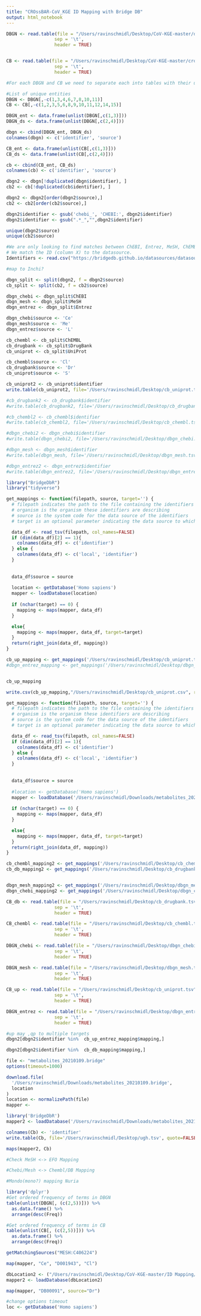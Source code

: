 ```yaml
---
title: "CROssBAR-CoV_KGE ID Mapping with Bridge DB"
output: html_notebook
---
```



```r
DBGN <- read.table(file = "/Users/ravinschmidl/Desktop/CoV-KGE-master/dbgn/edited_by_me/DBGN_ID_Map.tsv", 
                  sep = '\t', 
                  header = TRUE)


CB <- read.table(file = "/Users/ravinschmidl/Desktop/CoV-KGE-master/crossbar/edited_by_me/CB_ID_Map.tsv", 
                  sep = '\t', 
                  header = TRUE)
```

```r
#For each DBGN and CB we need to separate each into tables with their unique id's. For ease, we will simply create a list of entities for each graph first. 

#List of unique entities
DBGN <- DBGN[,-c(1,3,4,6,7,8,10,11)]
CB <- CB[,-c(1,2,3,5,6,8,9,10,11,12,14,15)]
```
```r

DBGN_ent <- data.frame(unlist(DBGN[,c(1,3)]))
DBGN_ds <- data.frame(unlist(DBGN[,c(2,4)]))

dbgn <- cbind(DBGN_ent, DBGN_ds)
colnames(dbgn) <- c('identifier', 'source')

CB_ent <- data.frame(unlist(CB[,c(1,3)]))
CB_ds <- data.frame(unlist(CB[,c(2,4)]))

cb <- cbind(CB_ent, CB_ds)
colnames(cb) <- c('identifier', 'source')

dbgn2 <- dbgn[!duplicated(dbgn$identifier), ]
cb2 <- cb[!duplicated(cb$identifier), ]

dbgn2 <- dbgn2[order(dbgn2$source),]
cb2 <- cb2[order(cb2$source),]

dbgn2$identifier <- gsub('chebi_', 'CHEBI:', dbgn2$identifier)
dbgn2$identifier <- gsub(".*_","",dbgn2$identifier)
```

```r
unique(dbgn2$source)
unique(cb2$source)

#We are only looking to find matches between ChEBI, Entrez, MeSH, ChEMBL, Uniprot and DrugBank. 
# We match the ID (column X) to the datasource. 
Identifiers <- read.csv("https://bridgedb.github.io/datasources/datasources.tsv", sep = '\t')

#map to Inchi?
```

```r
dbgn_split <- split(dbgn2, f = dbgn2$source)
cb_split <- split(cb2, f = cb2$source)
```
```r
dbgn_chebi <- dbgn_split$ChEBI
dbgn_mesh <- dbgn_split$MeSH
dbgn_entrez <- dbgn_split$Entrez

dbgn_chebi$source <- 'Ce'
dbgn_mesh$source <- 'Me'
dbgn_entrez$source <- 'L'
```
```r
cb_chembl <- cb_split$ChEMBL
cb_drugbank <- cb_split$DrugBank
cb_uniprot <- cb_split$UniProt

cb_chembl$source <- 'Cl'
cb_drugbank$source <- 'Dr'
cb_uniprot$source <- 'S'
```

```r
cb_uniprot2 <- cb_uniprot$identifier
write.table(cb_uniprot2, file='/Users/ravinschmidl/Desktop/cb_uniprot.tsv', quote=FALSE, sep='\t', col.names = NA)

#cb_drugbank2 <- cb_drugbank$identifier
#write.table(cb_drugbank2, file='/Users/ravinschmidl/Desktop/cb_drugbank.tsv', quote=FALSE, sep='\t', col.names = NA)

#cb_chembl2 <- cb_chembl$identifier
#write.table(cb_chembl2, file='/Users/ravinschmidl/Desktop/cb_chembl.tsv', quote=FALSE, sep='\t', col.names = NA)

#dbgn_chebi2 <- dbgn_chebi$identifier
#write.table(dbgn_chebi2, file='/Users/ravinschmidl/Desktop/dbgn_chebi.tsv', quote=FALSE, sep='\t', col.names = NA)

#dbgn_mesh <- dbgn_mesh$identifier
#write.table(dbgn_mesh, file='/Users/ravinschmidl/Desktop/dbgn_mesh.tsv', quote=FALSE, sep='\t', col.names = NA)

#dbgn_entrez2 <- dbgn_entrez$identifier
#write.table(dbgn_entrez2, file='/Users/ravinschmidl/Desktop/dbgn_entrez.tsv', quote=FALSE, sep='\t', col.names = NA)
```




```r
library("BridgeDbR")
library("tidyverse")

get_mappings <- function(filepath, source, target='') {
  # filepath indicates the path to the file containing the identifiers to be mapped
  # organism is the organism these identifiers are describing
  # source is the system code for the data source of the identifiers
  # target is an optional parameter indicating the data source to which we are mapping

  data_df <- read_tsv(filepath, col_names=FALSE)
  if (dim(data_df)[2] == 1){
    colnames(data_df) <- c('identifier')
  } else {
    colnames(data_df) <- c('local', 'identifier')
  }
    
  
  data_df$source = source
  
  location <- getDatabase('Homo sapiens')
  mapper <- loadDatabase(location)
  
  if (nchar(target) == 0) {
    mapping <- maps(mapper, data_df)
  }

  else{
    mapping <- maps(mapper, data_df, target=target)
  }
  return(right_join(data_df, mapping))
}
```

```r

cb_up_mapping <- get_mappings('/Users/ravinschmidl/Desktop/cb_uniprot.tsv', 'S', 'L')
#dbgn_entrez_mapping <- get_mappings('/Users/ravinschmidl/Desktop/dbgn_entrez.tsv', 'L')


cb_up_mapping

write.csv(cb_up_mapping,"/Users/ravinschmidl/Desktop/cb_uniprot.csv", row.names = FALSE)

```
```r

get_mappings <- function(filepath, source, target='') {
  # filepath indicates the path to the file containing the identifiers to be mapped
  # organism is the organism these identifiers are describing
  # source is the system code for the data source of the identifiers
  # target is an optional parameter indicating the data source to which we are mapping

  data_df <- read_tsv(filepath, col_names=FALSE)
  if (dim(data_df)[2] == 1){
    colnames(data_df) <- c('identifier')
  } else {
    colnames(data_df) <- c('local', 'identifier')
  }
    
  
  data_df$source = source
  
  #location <- getDatabase('Homo sapiens')
  mapper <- loadDatabase('/Users/ravinschmidl/Downloads/metabolites_20201104.bridge')
  
  if (nchar(target) == 0) {
    mapping <- maps(mapper, data_df)
  }

  else{
    mapping <- maps(mapper, data_df, target=target)
  }
  return(right_join(data_df, mapping))
}
```
```r
cb_chembl_mapping2 <- get_mappings('/Users/ravinschmidl/Desktop/cb_chembl.tsv', 'Cl', 'Ik')
cb_db_mapping2 <- get_mappings('/Users/ravinschmidl/Desktop/cb_drugbank.tsv', 'Dr', 'Ik')


dbgn_mesh_mapping2 <- get_mappings('/Users/ravinschmidl/Desktop/dbgn_mesh.tsv', 'Me')
dbgn_chebi_mapping2 <- get_mappings('/Users/ravinschmidl/Desktop/dbgn_chebi.tsv', 'Ce', 'Ik')

```

```r
CB_db <- read.table(file = "/Users/ravinschmidl/Desktop/cb_drugbank.tsv", 
                  sep = '\t', 
                  header = TRUE)

CB_chembl <- read.table(file = "/Users/ravinschmidl/Desktop/cb_chembl.tsv", 
                  sep = '\t', 
                  header = TRUE)

DBGN_chebi <- read.table(file = "/Users/ravinschmidl/Desktop/dbgn_chebi.tsv", 
                  sep = '\t', 
                  header = TRUE)

DBGN_mesh <- read.table(file = "/Users/ravinschmidl/Desktop/dbgn_mesh.tsv", 
                  sep = '\t', 
                  header = TRUE)
```

```r
CB_up <- read.table(file = "/Users/ravinschmidl/Desktop/cb_uniprot.tsv", 
                  sep = '\t', 
                  header = TRUE)

DBGN_entrez <- read.table(file = "/Users/ravinschmidl/Desktop/dbgn_entrez.tsv", 
                  sep = '\t', 
                  header = TRUE)
```




```r
#up may ,qp to multiple targets
dbgn2[dbgn2$identifier %in%  cb_up_entrez_mapping$mapping,]
```

```r
dbgn2[dbgn2$identifier %in%  cb_db_mapping$mapping,]
```

```r
file <- "metabolites_20210109.bridge"
options(timeout=1000)

download.file(
  '/Users/ravinschmidl/Downloads/metabolites_20210109.bridge',
  location
)
location <- normalizePath(file)
mapper <- 
```



```r
library('BridgeDbR')
mapper2 <- loadDatabase('/Users/ravinschmidl/Downloads/metabolites_20210109.bridge')

colnames(Cb) <- 'identifier'
write.table(Cb, file='/Users/ravinschmidl/Desktop/ugh.tsv', quote=FALSE, sep='\t', col.names = NA)

maps(mapper2, Cb)

```
```r
#Check MeSH <-> EFO Mapping

#Chebi/Mesh <-> Chembl/DB Mapping

#Mondo(mono?) mapping Nuria


```



```r
library('dplyr')
#Get ordered frequency of terms in DBGN
table(unlist(DBGN[, (c(2,5))])) %>% 
  as.data.frame() %>% 
  arrange(desc(Freq))
```
```r
#Get ordered frequency of terms in CB
table(unlist(CB[, (c(2,5))])) %>% 
  as.data.frame() %>% 
  arrange(desc(Freq))
```
```r
getMatchingSources("MESH:C406224")

```

```r
map(mapper, "Ce", "D001943", "Cl")
```

```r
dbLocation2 <- ("/Users/ravinschmidl/Desktop/CoV-KGE-master/ID Mapping/metabolites_20190207.bridge")
mapper2 <- loadDatabase(dbLocation2)
```


```r
map(mapper, "DB00091", source="Dr")

```

```r

#change options timeout
loc <- getDatabase('Homo sapiens')
```









